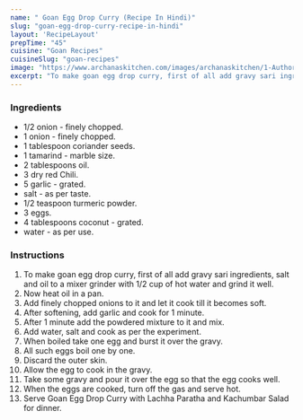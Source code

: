 ---
name: " Goan Egg Drop Curry (Recipe In Hindi)"
slug: "goan-egg-drop-curry-recipe-in-hindi"
layout: 'RecipeLayout'
prepTime: "45"
cuisine: "Goan Recipes"
cuisineSlug: "goan-recipes"
image: "https://www.archanaskitchen.com/images/archanaskitchen/1-Author/Raksha_Kamat/Goan_Egg_Drop_Curry.jpg"
excerpt: "To make goan egg drop curry, first of all add gravy sari ingredients, salt and oil to a mixer grinder with 12 cup of hot water and grind it well"
---

### Ingredients

-  1/2 onion - finely chopped.
-  1 onion - finely chopped.
-  1 tablespoon coriander seeds.
-  1 tamarind - marble size.
-  2 tablespoons oil.
-  3 dry red Chili.
-  5 garlic - grated.
-  salt - as per taste.
-  1/2 teaspoon turmeric powder.
- 3 eggs.
-  4 tablespoons coconut - grated.
-  water - as per use.

### Instructions

1. To make goan egg drop curry, first of all add gravy sari ingredients, salt and oil to a mixer grinder with 1/2 cup of hot water and grind it well.
1. Now heat oil in a pan.
1. Add finely chopped onions to it and let it cook till it becomes soft.
1. After softening, add garlic and cook for 1 minute.
1. After 1 minute add the powdered mixture to it and mix.
1. Add water, salt and cook as per the experiment.
1. When boiled take one egg and burst it over the gravy.
1. All such eggs boil one by one.
1. Discard the outer skin.
1. Allow the egg to cook in the gravy.
1. Take some gravy and pour it over the egg so that the egg cooks well.
1. When the eggs are cooked, turn off the gas and serve hot.
1. Serve Goan Egg Drop Curry with Lachha Paratha and Kachumbar Salad for dinner.
